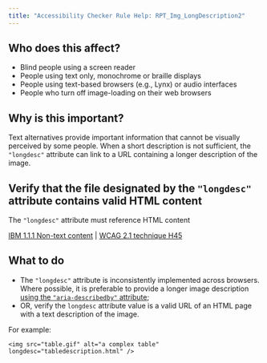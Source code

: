 ```yaml
---
title: "Accessibility Checker Rule Help: RPT_Img_LongDescription2"
---
```


<div className="toolHelp">
<Row>
<Column colLg={5} colMd={3} colSm={4} className="toolLeft">

## Who does this affect?

 * Blind people using a screen reader
 * People using text only, monochrome or braille displays
 * People using text-based browsers (e.g., Lynx) or audio interfaces
 * People who turn off image-loading on their web browsers

## Why is this important?

Text alternatives provide important information that cannot be visually perceived by some people. When a short description is not sufficient, the `"longdesc"` attribute can link to a URL containing a longer description of the image.

</Column>
<Column colLg={11} colMd={5} colSm={4} className="toolMain">

<div id="locLevel"></div>

## Verify that the file designated by the `"longdesc"` attribute contains valid HTML content
The `"longdesc"` attribute must reference HTML content

[IBM 1.1.1 Non-text content](http://www.ibm.com/able/guidelines/ci162/non_text_content.html) | [WCAG 2.1 technique H45](https://www.w3.org/WAI/WCAG21/Techniques/html/H45)

<div id="locSnippet"></div>

## What to do

 * The `"longdesc"` attribute is inconsistently implemented across browsers.  Where possible, it is preferable to provide a longer image description [using the `"aria-describedby"` attribute](https://www.w3.org/WAI/WCAG21/Techniques/aria/ARIA15);
 * OR, verify the `longdesc` attribute value is a valid URL of an HTML page with a text description of the image.

For example:
```
<img src="table.gif" alt="a complex table" longdesc="tabledescription.html" />
```

</Column>
</Row>
</div>
